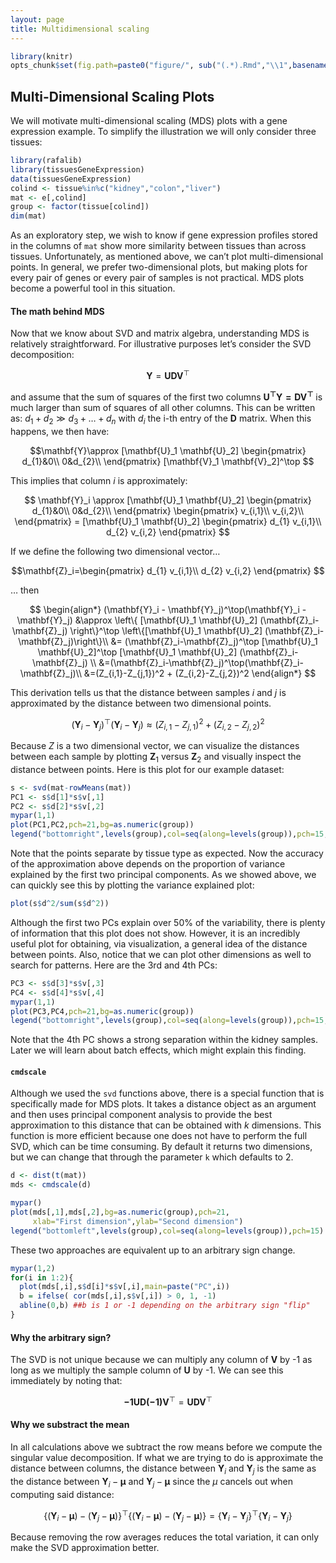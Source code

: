 ```yaml
---
layout: page
title: Multidimensional scaling
---
```


```r
library(knitr)
opts_chunk$set(fig.path=paste0("figure/", sub("(.*).Rmd","\\1",basename(knitr:::knit_concord$get('infile'))), "-"))
```

## Multi-Dimensional Scaling Plots

We will motivate multi-dimensional scaling (MDS) plots with a gene expression example. To simplify the illustration we will only consider three tissues:

```r
library(rafalib)
library(tissuesGeneExpression)
data(tissuesGeneExpression)
colind <- tissue%in%c("kidney","colon","liver")
mat <- e[,colind]
group <- factor(tissue[colind])
dim(mat)
```

As an exploratory step, we wish to know if gene expression profiles stored in the columns of `mat` show more similarity between tissues than across tissues. Unfortunately, as mentioned above, we can't plot multi-dimensional points. In general, we prefer two-dimensional plots, but making plots for every pair of genes or every pair of samples is not practical. MDS plots become a powerful tool in this situation.

#### The math behind MDS

Now that we know about SVD and matrix algebra, understanding MDS is relatively straightforward. For illustrative purposes let's consider the SVD decomposition:

$$\mathbf{Y} = \mathbf{UDV}^\top$$

and assume that the sum of squares of the first two columns $\mathbf{U^\top Y=DV^\top}$ is much larger than sum of squares of all other columns. This can be written as: 
$d_1+ d_2 \gg d_3 + \dots + d_n$ with $d_i$ the i-th entry of the $\mathbf{D}$ matrix. When this happens, we then have:

$$\mathbf{Y}\approx [\mathbf{U}_1 \mathbf{U}_2] 
  \begin{pmatrix}
    d_{1}&0\\
    0&d_{2}\\
  \end{pmatrix}
  [\mathbf{V}_1 \mathbf{V}_2]^\top  
$$

This implies that column $i$ is approximately:

$$
\mathbf{Y}_i \approx
[\mathbf{U}_1 \mathbf{U}_2] 
  \begin{pmatrix}
    d_{1}&0\\
    0&d_{2}\\
  \end{pmatrix}
  \begin{pmatrix}
    v_{i,1}\\
    v_{i,2}\\
     \end{pmatrix}
    =
    [\mathbf{U}_1 \mathbf{U}_2] 
  \begin{pmatrix}
    d_{1} v_{i,1}\\
    d_{2} v_{i,2}
 \end{pmatrix}
$$

If we define the following two dimensional vector...

 $$\mathbf{Z}_i=\begin{pmatrix}
    d_{1} v_{i,1}\\
    d_{2} v_{i,2}
 \end{pmatrix}
 $$

... then

$$
\begin{align*}
(\mathbf{Y}_i - \mathbf{Y}_j)^\top(\mathbf{Y}_i - \mathbf{Y}_j) &\approx \left\{ [\mathbf{U}_1 \mathbf{U}_2] (\mathbf{Z}_i-\mathbf{Z}_j) \right\}^\top \left\{[\mathbf{U}_1 \mathbf{U}_2]  (\mathbf{Z}_i-\mathbf{Z}_j)\right\}\\
&= (\mathbf{Z}_i-\mathbf{Z}_j)^\top [\mathbf{U}_1 \mathbf{U}_2]^\top [\mathbf{U}_1 \mathbf{U}_2] (\mathbf{Z}_i-\mathbf{Z}_j) \\
&=(\mathbf{Z}_i-\mathbf{Z}_j)^\top(\mathbf{Z}_i-\mathbf{Z}_j)\\
&=(Z_{i,1}-Z_{j,1})^2 + (Z_{i,2}-Z_{j,2})^2
\end{align*}
$$

This derivation tells us that the distance between samples $i$ and $j$ is approximated by the distance between two dimensional points.

$$ (\mathbf{Y}_i - \mathbf{Y}_j)^\top(\mathbf{Y}_i - \mathbf{Y}_j) \approx
 (Z_{i,1}-Z_{j,1})^2 + (Z_{i,2}-Z_{j,2})^2
$$

Because $Z$ is a two dimensional vector, we can visualize the distances between each sample by plotting $\mathbf{Z}_1$ versus $\mathbf{Z}_2$ and visually inspect the distance between points. Here is this plot for our example dataset:

```r
s <- svd(mat-rowMeans(mat))
PC1 <- s$d[1]*s$v[,1]
PC2 <- s$d[2]*s$v[,2]
mypar(1,1)
plot(PC1,PC2,pch=21,bg=as.numeric(group))
legend("bottomright",levels(group),col=seq(along=levels(group)),pch=15,cex=1.5)
```

Note that the points separate by tissue type as expected. Now the accuracy of the approximation above depends on the proportion of variance explained by the first two principal components. As we showed above, we can quickly see this by plotting the variance explained plot:

```r
plot(s$d^2/sum(s$d^2))
```

Although the first two PCs explain over 50% of the variability, there is plenty of information that this plot does not show. However, it is an incredibly useful plot for obtaining, via visualization, a general idea of the distance between points. Also, notice that we can plot other dimensions as well to search for patterns. Here are the 3rd and 4th PCs:

```r
PC3 <- s$d[3]*s$v[,3]
PC4 <- s$d[4]*s$v[,4]
mypar(1,1)
plot(PC3,PC4,pch=21,bg=as.numeric(group))
legend("bottomright",levels(group),col=seq(along=levels(group)),pch=15,cex=1.5)
```

Note that the 4th PC shows a strong separation within the kidney samples. Later we will learn about batch effects, which might explain this finding. 



#### `cmdscale`

Although we used the `svd` functions above, there is a special function that is specifically made for MDS plots. It takes a distance object as an argument and then uses principal component analysis to provide the best approximation to this distance that can be obtained with $k$ dimensions. This function is more efficient because one does not have to perform the full SVD, which can be time consuming. By default it returns two dimensions, but we can change that through the parameter `k` which defaults to 2.

```r
d <- dist(t(mat))
mds <- cmdscale(d)

mypar()
plot(mds[,1],mds[,2],bg=as.numeric(group),pch=21,
     xlab="First dimension",ylab="Second dimension")
legend("bottomleft",levels(group),col=seq(along=levels(group)),pch=15)
```
These two approaches are equivalent up to an arbitrary sign change.

```r
mypar(1,2)
for(i in 1:2){
  plot(mds[,i],s$d[i]*s$v[,i],main=paste("PC",i))
  b = ifelse( cor(mds[,i],s$v[,i]) > 0, 1, -1)
  abline(0,b) ##b is 1 or -1 depending on the arbitrary sign "flip"
}
```


#### Why the arbitrary sign?
The SVD is not unique because we can multiply any column of $\mathbf{V}$ by -1 as long as we multiply the sample column of $\mathbf{U}$ by -1. We can see this immediately by noting that:

$$
\mathbf{-1UD(-1)V}^\top = \mathbf{UDV}^\top
$$


#### Why we substract the mean

In all calculations above we subtract the row means before we compute the singular value decomposition. If what we are trying to do is approximate the distance between columns, the distance between  $\mathbf{Y}_i$ and $\mathbf{Y}_j$ is the same as the distance between $\mathbf{Y}_i- \mathbf{\mu}$ and $\mathbf{Y}_j - \mathbf{\mu}$ since the $\mu$ cancels out when computing said distance:

$$
\left\{ ( \mathbf{Y}_i- \mathbf{\mu} ) - ( \mathbf{Y}_j - \mathbf{\mu} ) \right\}^\top \left\{ (\mathbf{Y}_i- \mathbf{\mu}) - (\mathbf{Y}_j - \mathbf{\mu} ) \right\} = \left\{  \mathbf{Y}_i-  \mathbf{Y}_j  \right\}^\top \left\{ \mathbf{Y}_i - \mathbf{Y}_j  \right\}
$$

Because removing the row averages reduces the total variation, it can only make the SVD approximation better.


